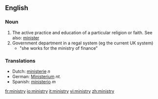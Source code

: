 ==English==
===Noun===
#The active practice and education of a particular religion or faith.  See also: [[minister]]
#Government department in a regal system (eg the current UK system)
#*"she works for the ministry of finance"

===Translations===
*Dutch: [[ministerie]] ''n''
*German: [[Ministerium]] ''nt.''
*Spanish: [[ministerio]] ''m''

[[fr:ministry]]
[[io:ministry]]
[[it:ministry]]
[[vi:ministry]]
[[zh:ministry]]
